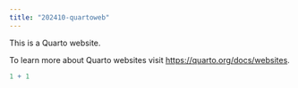 ```yaml
---
title: "202410-quartoweb"
---
```


This is a Quarto website.

To learn more about Quarto websites visit <https://quarto.org/docs/websites>.

```r
1 + 1
```
